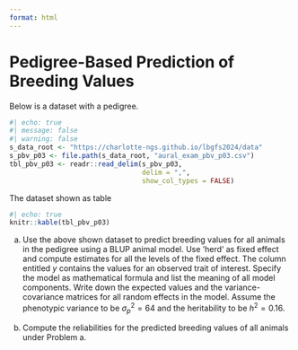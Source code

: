 ```yaml
---
format: html
---
```


# Pedigree-Based Prediction of Breeding Values
Below is a dataset with a pedigree.

```r
#| echo: true
#| message: false
#| warning: false
s_data_root <- "https://charlotte-ngs.github.io/lbgfs2024/data"
s_pbv_p03 <- file.path(s_data_root, "aural_exam_pbv_p03.csv")
tbl_pbv_p03 <- readr::read_delim(s_pbv_p03, 
                                 delim = ",", 
                                 show_col_types = FALSE)
```

The dataset shown as table

```r
#| echo: true
knitr::kable(tbl_pbv_p03)
```

a. Use the above shown dataset to predict breeding values for all animals in the pedigree using a BLUP animal model. Use ‘herd‘ as fixed effect and compute estimates for all the levels of the fixed effect. The column entitled $y$ contains the values for an observed trait of interest. Specify the model as mathematical formula and list the meaning of all model components. Write down the expected values and the variance-covariance matrices for all random effects in the model. Assume the phenotypic variance to be $\sigma_p^2 = 64$ and the heritability to be $h^2 = 0.16$.

b. Compute the reliabilities for the predicted breeding values of all animals under Problem a.

